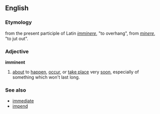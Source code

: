==English==
===Etymology===
from the present participle of Latin ''[[imminere]]'', "to overhang", from ''[[minere]]'', "to jut out".
===Adjective===
'''imminent'''
#[[about]] to [[happen]], [[occur]], or [[take place]] very [[soon]], especially of something which won't last long.
===See also===
*[[immediate]]
*[[impend]]